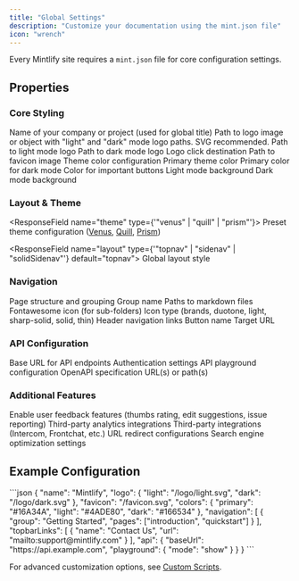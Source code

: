 ```yaml
---
title: "Global Settings"
description: "Customize your documentation using the mint.json file"
icon: "wrench"
---
```


Every Mintlify site requires a `mint.json` file for core configuration settings.

## Properties

### Core Styling

<ResponseField name="name" type="string" required>
  Name of your company or project (used for global title)
</ResponseField>

<ResponseField name="logo" type="string or Logo">
  Path to logo image or object with "light" and "dark" mode logo paths. SVG recommended.

  <Expandable title="Logo">
    <ResponseField name="light" type="string">Path to light mode logo</ResponseField>
    <ResponseField name="dark" type="string">Path to dark mode logo</ResponseField>
    <ResponseField name="href" type="string" default="/">Logo click destination</ResponseField>
  </Expandable>
</ResponseField>

<ResponseField name="favicon" type="string">
  Path to favicon image
</ResponseField>

<ResponseField name="colors" type="Colors">
  Theme color configuration

  <Expandable title="Colors">
    <ResponseField name="primary" type="string" required>Primary theme color</ResponseField>
    <ResponseField name="light" type="string">Primary color for dark mode</ResponseField>
    <ResponseField name="dark" type="string">Color for important buttons</ResponseField>
    <ResponseField name="background" type="object">
      <Expandable title="Object">
        <ResponseField name="light" type="string" required>Light mode background</ResponseField>
        <ResponseField name="dark" type="string" required>Dark mode background</ResponseField>
      </Expandable>
    </ResponseField>
  </Expandable>
</ResponseField>

### Layout & Theme

<ResponseField name="theme" type={'"venus" | "quill" | "prism"'}>
  Preset theme configuration ([Venus](https://starter-venus.mintlify.app), [Quill](https://starter-quill.mintlify.app), [Prism](https://starter-prism.mintlify.app))
</ResponseField>

<ResponseField name="layout" type={'"topnav" | "sidenav" | "solidSidenav"'} default="topnav">
  Global layout style
</ResponseField>

### Navigation

<ResponseField name="navigation" type="Navigation[]" required>
  Page structure and grouping

  <Expandable title="Navigation">
    <ResponseField name="group" type="string">Group name</ResponseField>
    <ResponseField name="pages" type="string[]">Paths to markdown files</ResponseField>
    <ResponseField name="icon" type="string">Fontawesome icon (for sub-folders)</ResponseField>
    <ResponseField name="iconType" type="string">Icon type (brands, duotone, light, sharp-solid, solid, thin)</ResponseField>
  </Expandable>
</ResponseField>

<ResponseField name="topbarLinks" type="TopbarLink[]">
  Header navigation links
  <Expandable title="TopbarLink">
    <ResponseField name="name" type="string">Button name</ResponseField>
    <ResponseField name="url" type="string">Target URL</ResponseField>
  </Expandable>
</ResponseField>

### API Configuration

<ResponseField name="api" type="API">
  <Expandable title="API">
    <ResponseField name="baseUrl" type="string">Base URL for API endpoints</ResponseField>
    <ResponseField name="auth" type="Auth">Authentication settings</ResponseField>
    <ResponseField name="playground" type="Playground">API playground configuration</ResponseField>
  </Expandable>
</ResponseField>

<ResponseField name="openapi" type="string | string[]">
  OpenAPI specification URL(s) or path(s)
</ResponseField>

### Additional Features

<ResponseField name="feedback" type="Feedback">
  Enable user feedback features (thumbs rating, edit suggestions, issue reporting)
</ResponseField>

<ResponseField name="analytics" type="Analytics">
  Third-party analytics integrations
</ResponseField>

<ResponseField name="integrations" type="Integrations">
  Third-party integrations (Intercom, Frontchat, etc.)
</ResponseField>

<ResponseField name="redirects" type="Redirect[]">
  URL redirect configurations
</ResponseField>

<ResponseField name="seo" type="SEO">
  Search engine optimization settings
</ResponseField>

## Example Configuration

<Accordion title="View Example Configuration">
```json
{
  "name": "Mintlify",
  "logo": {
    "light": "/logo/light.svg",
    "dark": "/logo/dark.svg"
  },
  "favicon": "/favicon.svg",
  "colors": {
    "primary": "#16A34A",
    "light": "#4ADE80",
    "dark": "#166534"
  },
  "navigation": [
    {
      "group": "Getting Started",
      "pages": ["introduction", "quickstart"]
    }
  ],
  "topbarLinks": [
    {
      "name": "Contact Us",
      "url": "mailto:support@mintlify.com"
    }
  ],
  "api": {
    "baseUrl": "https://api.example.com",
    "playground": {
      "mode": "show"
    }
  }
}
```
</Accordion>

For advanced customization options, see [Custom Scripts](https://mintlify.com/docs/advanced/custom/).